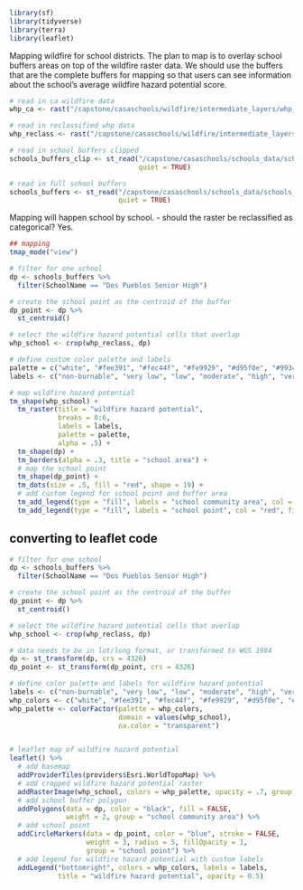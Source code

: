 ```r
library(sf)
library(tidyverse)
library(terra)
library(leaflet)
```

Mapping wildfire for school districts. The plan to map is to overlay school buffers areas on top of the wildfire raster data. We should use the buffers that are the complete buffers for mapping so that users can see information about the school's average wildfire hazard potential score.


```r
# read in ca wildfire data
whp_ca <- rast("/capstone/casaschools/wildfire/intermediate_layers/whp_ca.tif")

# read in reclassified whp data
whp_reclass <- rast("/capstone/casaschools/wildfire/intermediate_layers/whp_reclass.tif")

# read in school buffers clipped
schools_buffers_clip <- st_read("/capstone/casaschools/schools_data/schools_buffer_clip/schools_buffer_clip.shp",
                                quiet = TRUE)

# read in full school buffers
schools_buffers <- st_read("/capstone/casaschools/schools_data/schools_buffer/schools_points_buffer.shp",
                           quiet = TRUE)
```

Mapping will happen school by school.
- should the raster be reclassified as categorical? Yes.

```r
## mapping
tmap_mode("view")

# filter for one school
dp <- schools_buffers %>% 
  filter(SchoolName == "Dos Pueblos Senior High")

# create the school point as the centroid of the buffer
dp_point <- dp %>% 
  st_centroid()

# select the wildfire hazard potential cells that overlap
whp_school <- crop(whp_reclass, dp)

# define custom color palette and labels
palette = c("white", "#fee391", "#fec44f", "#fe9929", "#d95f0e", "#993404")
labels <- c("non-burnable", "very low", "low", "moderate", "high", "very high")

# map wildfire hazard potential
tm_shape(whp_school) +
  tm_raster(title = "wildfire hazard potential",
            breaks = 0:6, 
            labels = labels,
            palette = palette,
            alpha = .5) +
  tm_shape(dp) +
  tm_borders(alpha = .3, title = "school area") +
  # map the school point
  tm_shape(dp_point) +
  tm_dots(size = .5, fill = "red", shape = 19) +
  # add custom legend for school point and buffer area
  tm_add_legend(type = "fill", labels = "school community area", col = "black", fill = "transparent") +
  tm_add_legend(type = "fill", labels = "school point", col = "red", fill = "red", shape = 19)
```

## converting to leaflet code
```r
# filter for one school
dp <- schools_buffers %>% 
  filter(SchoolName == "Dos Pueblos Senior High")

# create the school point as the centroid of the buffer
dp_point <- dp %>% 
  st_centroid()

# select the wildfire hazard potential cells that overlap
whp_school <- crop(whp_reclass, dp)

# data needs to be in lot/long format, or transformed to WGS 1984
dp <- st_transform(dp, crs = 4326)
dp_point <- st_transform(dp_point, crs = 4326)

# define color palette and labels for wildfire hazard potential
labels <- c("non-burnable", "very low", "low", "moderate", "high", "very high", "")
whp_colors <- c("white", "#fee391", "#fec44f", "#fe9929", "#d95f0e", "#993404", "transparent")
whp_palette <- colorFactor(palette = whp_colors,
                           domain = values(whp_school),
                           na.color = "transparent")


# leaflet map of wildfire hazard potential
leaflet() %>% 
  # add basemap
  addProviderTiles(providers$Esri.WorldTopoMap) %>% 
  # add cropped wildfire hazard potential raster
  addRasterImage(whp_school, colors = whp_palette, opacity = .7, group = "wildfire hazard potential") %>% 
  # add school buffer polygon
  addPolygons(data = dp, color = "black", fill = FALSE, 
              weight = 2, group = "school community area") %>% 
  # add school point
  addCircleMarkers(data = dp_point, color = "blue", stroke = FALSE, 
                   weight = 3, radius = 5, fillOpacity = 1,
                   group = "school point") %>% 
  # add legend for wildfire hazard potential with custom labels
  addLegend("bottomright", colors = whp_colors, labels = labels,
            title = "wildfire hazard potential", opacity = 0.5)
```

